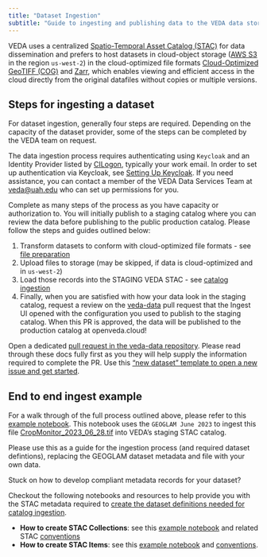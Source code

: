 ```yaml
---
title: "Dataset Ingestion"
subtitle: "Guide to ingesting and publishing data to the VEDA data store & STAC API"
---
```


VEDA uses a centralized [Spatio-Temporal Asset Catalog (STAC)](https://stacspec.org/) for data dissemination and prefers to host datasets in cloud-object storage ([AWS S3](https://aws.amazon.com/s3/) in the region `us-west-2`)
in the cloud-optimized file formats [Cloud-Optimized GeoTIFF (COG)](https://www.cogeo.org/) and [Zarr](https://zarr.dev/), which enables viewing and efficient access in the cloud directly
from the original datafiles without copies or multiple versions.


## Steps for ingesting a dataset

For dataset ingestion, generally four steps are required. Depending on the capacity of the dataset provider, some of the steps can be completed by the VEDA team on request.

The data ingestion process requires authenticating using `Keycloak` and an Identity Provider listed by [CILogon](https://www.cilogon.org/home), typically your work email. In order to set up authentication via Keycloak, see [Setting Up Keycloak](TODO). If you need assistance, you can contact a member of the VEDA Data Services Team at [veda@uah.edu](mailto:veda@uah.edu) who can set up permissions for you.

Complete as many steps of the process as you have capacity or authorization to. You will initially publish to a staging catalog where you can review the data before publishing to the public production catalog. Please follow the steps and guides outlined below:

1. Transform datasets to conform with cloud-optimized file formats - see [file preparation](./file-preparation.qmd)
2. Upload files to storage (may be skipped, if data is cloud-optimized and in `us-west-2`)
3. Load those records into the STAGING VEDA STAC - see [catalog ingestion](./catalog-ingestion.qmd)
4. Finally, when you are satisfied with how your data look in the staging catalog, request a review on the [veda-data](https://github.com/NASA-IMPACT/veda-data) pull request that the Ingest UI opened with the configuration you used to publish to the staging catalog. When this PR is approved, the data will be published to the production catalog at openveda.cloud!

::: {.callout-note title="If the above instructions do not cover the data you want to ingest and/or if you could use extra help getting started"}
Open a dedicated [pull request in the veda-data repository](https://github.com/NASA-IMPACT/veda-data). Please read through these docs fully first as you they will help supply the information required to complete the PR. Use this ["new dataset" template to open a new issue and get started](https://github.com/NASA-IMPACT/veda-data/issues/new?assignees=&labels=dataset&projects=&template=new-dataset.yaml&title=New+Dataset%3A+%3Cdataset+title%3E).
:::

## End to end ingest example
For a walk through of the full process outlined above, please refer to this [example notebook](example-template/example-geoglam-ingest.ipynb). This notebook uses the `GEOGLAM June 2023` to ingest this file [CropMonitor_2023_06_28.tif](./example-template/CropMonitor_2023_06_28.tif) into VEDA's staging STAC catalog.

::: {.callout-warning title="This is an actual ingest and will update the staging STAC catalog"}
Please use this as a guide for the ingestion process (and required dataset defintions), replacing the GEOGLAM dataset metadata and file with your own data.
:::

Stuck on how to develop compliant metadata records for your dataset?

Checkout the following notebooks and resources to help provide you with the STAC metadata required to [create the dataset definitions needed for catalog ingestion](https://nasa-impact.github.io/veda-docs/content-curation/dataset-ingestion/catalog-ingestion.html).

- **How to create STAC Collections**: see this [example notebook](/user-guide/notebooks/veda-operations/stac-collection-creation.html) and related STAC [conventions](./stac-collection-conventions.qmd)
- **How to create STAC Items**:  see this [example notebook](/user-guide/notebooks/veda-operations/stac-item-creation.html) and [conventions](./stac-item-conventions.qmd).